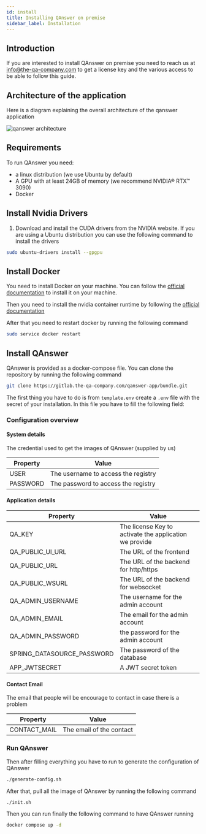 ```yaml
---
id: install
title: Installing QAnswer on premise
sidebar_label: Installation
---
```


## Introduction
If you are interested to install QAnswer on premise you need to reach us at [info@the-qa-company.com](mailto:info@the-qa-company.com) to get a license key and the various access to be able to follow this guide.

## Architecture of the application
Here is a diagram explaining the overall architecture of the qanswer application

<Image src='/img/screenshots/premise-mode/qanswer-architecture.png' alt='qanswer architecture' />

## Requirements
To run QAnswer you need:

- a linux distribution (we use Ubuntu by default)
- A GPU with at least 24GB of memory (we recommend NVIDIA® RTX™ 3090)
- Docker

## Install Nvidia Drivers
1. Download and install the CUDA drivers from the NVIDIA website.
If you are using a Ubuntu distribution you can use the following command to install the drivers
```bash
sudo ubuntu-drivers install --gpgpu
```

## Install Docker 
You need to install Docker on your machine. You can follow the [official documentation](https://docs.docker.com/engine/install/ubuntu/) to install it on your machine.

Then you need to install the nvidia container runtime by following the [official documentation](https://docs.docker.com/config/containers/resource_constraints/#gpu)

After that you need to restart docker by running the following command

```bash
sudo service docker restart
```

## Install QAnswer
QAnswer is provided as a docker-compose file. You can clone the repository by running the following command

```bash
git clone https://gitlab.the-qa-company.com/qanswer-app/bundle.git
```

The first thing you have to do is from `template.env` create a `.env` file with the secret of your installation.
In this file you have to fill the following field:

### Configuration overview

#### System details
The credential used to get the images of QAnswer (supplied by us)


| Property | Value                               |
| -------- | ----------------------------------- |
| USER     | The username to access the registry |
| PASSWORD | The password to access the registry |

#### Application details
| Property                   | Value                                                  |
| -------------------------- | ------------------------------------------------------ |
| QA_KEY                     | The license Key to activate the application we provide |
| QA_PUBLIC_UI_URL           | The URL of the frontend                                |
| QA_PUBLIC_URL              | The URL of the backend for http/https                  |
| QA_PUBLIC_WSURL            | The URL of the backend for websocket                   |
| QA_ADMIN_USERNAME          | The username for the admin account                     |
| QA_ADMIN_EMAIL             | The email for the admin account                        |
| QA_ADMIN_PASSWORD          | the password for the admin account                     |
| SPRING_DATASOURCE_PASSWORD | The password of the database                           |
| APP_JWTSECRET              | A JWT secret token                                     |

 
#### Contact Email
The email that people will be encourage to contact in case there is a problem

| Property     | Value                    |
| ------------ | ------------------------ |
| CONTACT_MAIL | The email of the contact |


### Run QAnswer
Then after filling everything you have to run to generate the configuration of QAnswer
```bash
./generate-config.sh
```

After that, pull all the image of QAnswer by running the following command
```bash
./init.sh
```

Then you can run finally the following command to have QAnswer running
```bash 
docker compose up -d
```
